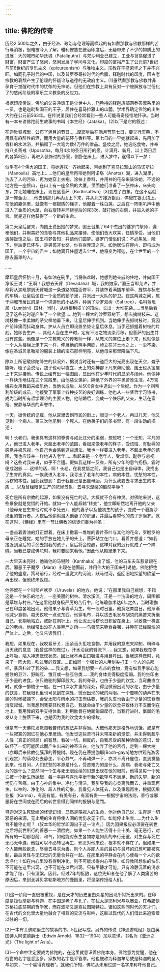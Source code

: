 ```yaml
---
---
---
```

title: 佛陀的传奇
---




历经2 500年之久，由于经济、政治与伦理等而唤起的有如耆那教与佛教那样的苦行与消极，很难被今人了解。雅利安族在统治印度后，无疑带来了不少的物质上的进展：大的城市如华氏城（Pataliputra）与梵沙利业已建立，工业与贸易促进了财富，财富产生了悠闲，悠闲发展了学问与文化。印度的富裕产生了公元前7世纪与前6世纪的享乐主义（epicureanism）与唯物主义。宗教在丰盛荣华之下并不兴旺。如同孔子时代的中国，以及普罗泰哥拉时代的希腊，释迦时代的印度，因古老宗教的衰颓产生了伦理的怀疑论与道德的无政府主义。[1]虽然耆那教与佛教并非孕育于觉醒时代中的忧郁的无神论，但他们在宗教上具有反对一个被解放与世俗化了的悠闲阶级的享乐主义教条的反应力。

根据印度传说，佛陀的父亲净饭王是尘世中人，乃矜持的释迦族部落乔答摩系里的一员，也是迦毗黎国王的王子，居住在喜马拉雅山的山麓。学术界确定佛陀的出生大约在公元前563年。在传说里我们会经常看到一些人可能奇奇怪怪地怀孕。当时有一本专讲佛陀前生故事的书叫《本生经》（Jataka）。[2]以下是它的叙述：

在迦毗黎城里，公布了满月的节日……摩耶皇后在满月节前七日，要举行庆典，不用具有麻醉性的酒，而用大量的花环与香料等。第七日的一早她就起来，先用加了香料的水沐浴，并捐赠了一大笔为数4万件的赠品。盛妆之后，她选吃食物，并奉持八关斋戒（Uposotha，每月4次的圣日所行的愿，计满月、新月，以上两日后的各第8日），再进入装饰过的卧室，倒卧在床上，进入梦中，遂得以下一梦：

似乎有4个伟大的国王，将她连床一齐抬起来，带她到了喜马拉雅山的马诺斯拉（Manosila）高地上……他们的皇后再带她到阿诺塔（Anotta）湖，进入湖里，洗去了人的污染，再为她穿上衣袍，涂抹上香料，并用神的花朵来装饰她。不远的地方是一座银山，在山上有一座金质的大厦。里面他们准备了一张神床，床头向东，并让她睡在床上。现在这菩萨（Bodhisattwa）[3]变成了白象。在这不远就是一座金山……他去到那儿再从山上下来，并从北方接近银山，停憩在银山顶上。在他的躯体里，就像有一根银质的绳子，他握着一株白莲。之后在一阵喇叭声中他进入了金质的大厦，向右旋转并环绕皇后的床3次，敲打她的右侧，并进入她的子宫。就是这样他获得了一个新的生命。

第二天皇后醒来，向国王说出她的梦来。国王召集了64个杰出的婆罗门祭师，遵奉他们，并用美好的食物与其他礼品来接待，使他们皆大欢喜，任情享受。当他们酒醉饭饱之后，国王将梦告知，并请他们圆梦。婆罗门僧侣们说：不必焦急，陛下，皇后定已怀孕，是男孩非女婴，你将得弄璋之喜。如他居住在屋内，即将成为国王，一个宇宙的君主；如他离开住屋远去尘世，他将变为释迦，在尘世里的一个除去面罩的人。

……

摩耶皇后怀胎十月，有如油在碗里，当将临盆时，她想到她亲戚的住地，并向国王净饭王说：“王啊！我想去天臂（Devadaha）城，我的娘家。”国王当即允许，并命将从迦毗黎到天臂城这一条道路的路面修平，并装饰着满插车前草、旌旗与标志的车辆，让皇后坐在一个金质的轿子里，并派出一大队的护卫。在这两城之间，属于两城市居民的是一个供游乐的小丛林，种满了沙罗双树（Sal tree），名叫蓝毗尼（Lumbini）国林。当时，从树根到枝丫的顶端，长出一大堆花朵……当皇后看见了这些花时遂产生了一个欲望……她到一棵大的沙罗双树下，想去摘树枝来。这树枝像一束柔嫩的茅尖样地垂下来，让皇后伸手抓到。当她伸手去抓树枝时，竟因产前阵痛而抖动身体。护从人员立即设置坐垫让皇后休息。当手还抓握着树枝的片刻，她即告生产……其他人当在生产时，定有不洁之物流染污秽，但菩萨的出生并没有这些。他像是一个宗教教义的传教师一样，从教义的座位上走下来，也就像是一个人从楼梯上走下来一样，伸展他的两手两脚，峙立在非土地之上，一尘不染，像在圣城贝拿勒斯的服装上镶的宝石那样明亮，从他母亲那里降临下凡。



除以上所记载佛陀降生的状况外，据说当时还有一道巨大的光亮出现在天空，聋子能听，哑子会说话，跛子也可以直立，天上的众神都下凡来帮助他，国王也从宝座上下来迎接他。传说上绘有出一幅图画，显出他在少年时代的显荣与阔绰。他像神一样快乐地住在三个宫殿里，由他慈父保护，隔绝了外界的平民苦难生活。4万宫娥彩女用舞蹈来娱乐他，当他长成后，从500宫女中选出一个后妃。作为一个刹帝利阶级的成员，他接受了军事上各种技艺的良好训练，他也从一些贤哲学习诗书，成为当时所有哲学理论的主要人物。他结婚后，变成一个快乐的父亲，生活在富裕、安静与华贵的声誉中。

一天，据传统的记载，他从宫里去到市民的街上，眼见一个老人。再过几天，他又见到一个病人。第三次他见到一个死人。在他弟子们的圣书里，有一段生动的描述：

啊！长老们，我也具有这样的尊贵与如此过分的柔弱，想想吧：一个无知、平凡的人，他已进入老年，未超出老年的范围，看起来像老年的样子，受烦恼、有耻辱的感觉并被忽视，他自己也会感到这些想法。我也一样要进入老年，不超出老年的范围，我也应该并一样地进入老年……看起来是一个老年人，受烦恼、耻辱与忽视吗？这些对我来说，似乎不合适。假如我这样一反省，所有少年的意气扬扬，霎时便成泡影……这样的话，啊！长老，在我觉悟之前，我自己也是出自母体，我找出了生育的真实。一俟我进入老年，我寻出了老年的本性，病的本性，忧愁的本性，污秽的本性。因此我想到：由于我自己是出自母胎，为什么我要去寻求出生的本质……以及曾经眼见生产的悲惨景象，去寻求涅槃的超然平静？



死亡是所有宗教的起源，如果没有死亡的话，大概就不会有神灵。对佛陀来说，这些景象就是觉悟的开始。就如一个人能超越“转变”，他立即断然地离开他的父亲（他母亲在生育他时就不幸死去）、他的妻子以及他初生的孩子，变成一个漫游沙漠里的苦行者。入夜后他偷偷潜入他妻子的房里，并最后看望他的孩子罗睺罗。就在这时，《佛经》里有一节让佛教的信徒们奉为神圣：

一盏点着香油的灯正燃着。在床上撒着一堆堆的香片茶叶与其他的花朵，罗睺罗的母亲正在睡觉，她的手放在她儿子的头上。菩萨站立在门口，看着并想道：“如我接近到皇后的手旁去抱我的孩子，皇后将会惊醒，这样对我的远行就成了一个障碍。当我已变成佛陀时，我将要回来看他。”因此他从殿里走下来。



一大早天未亮时，他骑他的马犍陟（Kanthaka）出了城，他的马车夫车惹紧跟在后。邪恶王子魔罗（Mara）出现在他面前，并用伟大的王国来引诱他，佛陀拒绝了他的盛意，策马前行，经过一道宽大的河流，跃马过河。返回旧地探望的欲望一再出现，但他终未返顾。

他停留在一个叫郁卢吠罗（Uruvela）的地方。他说：“在那里我自己揣想，不错这是一个快乐的地方，一座美丽的树林。清水溪流，正是一个洗澡的地方，周围都是草堆与村庄。”在这里他献身极严厉的苦行中。他练瑜伽术达6年之久，当时瑜伽已在印度各地出现。他借果子与青草为生，有一段时日里，他竟吃粪度日。他渐渐地减少食物，每天仅吃一点点东西。他穿毛布，并以拔去毛发与胡须的痛苦来折磨自己，长期地站立，或卧在刺针上。他让泥土污秽长日积留在身上，以致像一棵直立的老树。他经常出没在人类弃尸之所——鸟兽前来啄食吞咽，并睡在已经腐烂的尸体上。之后，他又告诉我们：

我想，如果现在，我咬紧牙关，压紧舌头拒吃食物，并用我的意志来抑制、粉碎与消灭我的意念（我曾这样的做过）。汗水沿我的臂流下……我又想，如果我现在停止呼吸，陷入神志恍惚状态，因此我不再由口吸进与用鼻呼出。当我这样做时，竟来了一阵大风，吹过我的双耳……正如同一个强壮的人用剑尖打击一个人的头那样，暴风扫过了我的头……我又想，如果我想要一点点的食物，竟有如我手掌心能握住的豆汁、野豌豆、雏豆或一些豆谷类……我的身体变得极度瘦弱。我的坐印由于少量的进食，仅只骆驼的脚印般大。我的脊骨，也由于少量的饮食，当弯曲直立时，就像一排梭子一般。在一口深水井里的深处，得见微弱出现的水花，由于少量的饮食，在我眼孔里也可见到在深处，微弱出现的我的两眼。一个苦味的葫芦在未熟的时候被摘下，会受太阳与雨水的打击而枯萎，我的头皮也会由于少量的饮食而消瘦起皱。当我想到我要轻松我自己，我就会由于少量的饮食导致体力不支而倒在地上。我用我的双手支持体重，利用肋骨在地面匍匐爬行，当我行进时，羸弱的毛发从身上脱落下来，也是因为我的饮食太少的缘故。



但是有一天佛陀发觉自我苦修的想法并非得当。大概他那天是格外地饥饿，或是有一些寂寞的回忆在他心里搅动。他发觉这些苦行并未带来新的觉悟，并未得到超乎人性（真正的崇高）的智慧，看破一切。相反的，自我忍受的某种骄傲的意识，曾破坏了一切可能因此而产生出来的神圣洁白。他放弃了他的苦行，走到一棵大树（亦即后来佛教徒膜拜的菩提树。现在仍在菩提伽耶[Bodh-gaya]地方供观光游客们观赏）的荫凉处去静坐，平心静气，不再动弹一下，亦决不离开座位，直到觉悟到来。他自问，人们忧愁的本源是什么，受苦难为的是什么，疾病、衰老与死亡又为的是什么？忽然间一个生与死无限延续的幻想出现在他的眼前，他得见每一个死亡被一个新生所掀起，每一平静与喜乐平衡于新的欲望与不满足、新的失望、新的忧伤与苦痛。由于心神的集中、净化与清洁，我引导我的心灵离我而去，并重现再生。以神的、净化的、超人性的幻象，我看见人体死去，以及重现再生，根据因果业报（Karma），有高有低，有美有丑，有富有贵——根据宇宙的法则，善行或邪恶将在世间或在而后的转世里得到同样的报酬与惩罚。

释迦对这生死延续的怪诞幻想，显然是蔑视人的生命，他对他自己说，生育是一切邪恶的来源，无止境的生育将使人间的忧伤永无宁日。如能停止生育……为什么生育不能停止呢？（叔本华的哲学即源出于这一论点。）因为因果报应必须要在转世之后将前世所行的善恶一一清偿完。如果一个人能生活得十全十美、毫无恶行，对所有的一切都忍耐、和气，如他能对永生各物亦是如此的奉行无讹，对生存与死亡无心无牵连，他就可以不必转世再生，邪恶对他来说，根本就不存在了。但如果一个人能解脱欲念，尽量去寻求为善，则个人亦即人类的最初与最坏的幻想可能被克制，最后灵性与无知觉的无量合并在一起。在那里的平静会在内心使每一个人的欲念净化！如在内心里没有得到净化，则不可能求得内心平静。如异教所想象的快乐不可能在这里出现，也不可能在以后出现。只有平静才可能，只有冷静沉着的渴求才能了结，只有涅槃。因此，经过7年的酝酿，这位先知者在他了解了人类痛苦的原因后，来到圣城贝拿勒斯地方的鹿园里，将涅槃传授给人们。



* * *



[1]这一阶段一直很被重视，是在天才的历史里由众星的出现所衬托出来的。在印度是筏驮摩那与释迦，在中国是老子与孔子，在犹太是耶利米与以赛亚，在希腊是苏格拉底前期的哲学家，而在波斯又是查拉图斯特拉。诸如这些同时代的天才们，在古代的文化里大量地融合了相互的交流与影响，这胜过现代的人们借此来追索着以往的一切。

[2]一本有关佛陀诞生的故事的书，5世纪写成。另外的传说《神通游戏经》是由英国诗人阿诺德爵士（Edwin Arnold，1832—1904）加以意译，书名为《亚洲之光》（The light of Asia）。

[3]一个命中注定要成为佛陀的，在这里就意识着佛陀本身。佛陀意为觉醒，他在俗世的名字是悉达多。家族的名字是乔答摩。他也被称为释迦牟尼或是释迦的圣人与如来，“一个赢得真理者”。就我们所知，佛陀从未用过这一名字来称呼他自己。